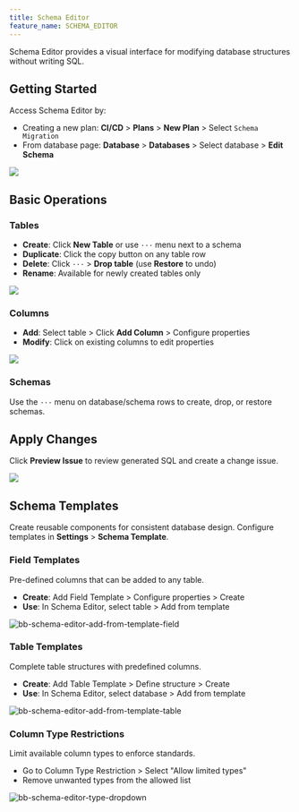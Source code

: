 ```yaml
---
title: Schema Editor
feature_name: SCHEMA_EDITOR
---
```


Schema Editor provides a visual interface for modifying database structures without writing SQL.

## Getting Started

Access Schema Editor by:
- Creating a new plan: **CI/CD** > **Plans** > **New Plan** > Select `Schema Migration`
- From database page: **Database** > **Databases** > Select database > **Edit Schema**

![](/content/docs/change-database/schema-editor/schema-editor-entry.webp)

## Basic Operations

### Tables
- **Create**: Click **New Table** or use `···` menu next to a schema
- **Duplicate**: Click the copy button on any table row
- **Delete**: Click `···` > **Drop table** (use **Restore** to undo)
- **Rename**: Available for newly created tables only

![](/content/docs/change-database/schema-editor/create-table.webp)

### Columns
- **Add**: Select table > Click **Add Column** > Configure properties
- **Modify**: Click on existing columns to edit properties

![](/content/docs/change-database/schema-editor/add-column.webp)

### Schemas
Use the `···` menu on database/schema rows to create, drop, or restore schemas.

## Apply Changes

Click **Preview Issue** to review generated SQL and create a change issue.

![](/content/docs/change-database/schema-editor/edit-schema-issue.webp)

## Schema Templates

Create reusable components for consistent database design. Configure templates in **Settings** > **Schema Template**.

### Field Templates
Pre-defined columns that can be added to any table.
- **Create**: Add Field Template > Configure properties > Create
- **Use**: In Schema Editor, select table > Add from template

![bb-schema-editor-add-from-template-field](/content/docs/administration/schema-template/bb-schema-editor-add-from-template-field.webp)

### Table Templates  
Complete table structures with predefined columns.
- **Create**: Add Table Template > Define structure > Create
- **Use**: In Schema Editor, select database > Add from template

![bb-schema-editor-add-from-template-table](/content/docs/administration/schema-template/bb-schema-editor-add-from-template-table.webp)

### Column Type Restrictions
Limit available column types to enforce standards.
- Go to Column Type Restriction > Select "Allow limited types"
- Remove unwanted types from the allowed list

![bb-schema-editor-type-dropdown](/content/docs/administration/schema-template/bb-schema-editor-type-dropdown.webp)
